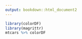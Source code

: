 ```yaml
---
output: bookdown::html_document2
---
```


```r
library(colorDF)
library(magrittr)
mtcars %>% colorDF
```